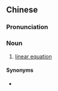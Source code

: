 ==Chinese==
{{zh-forms|type=112|lit=first-degree equation}}

===Pronunciation===
{{zh-pron
|m=一cì fāngchéng
|c=jat1 ci3 fong1 cing4
|cat=n
}}

===Noun===
{{zh-noun}}

# {{lb|zh|algebra}} [[linear equation]]

====Synonyms====
* {{zh-l|線性方程}}